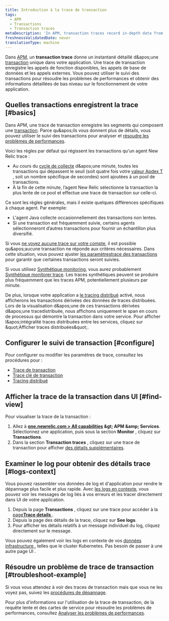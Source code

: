 ```yaml
---
title: Introduction à la trace de transaction
tags:
  - APM
  - Transactions
  - Transaction traces
metaDescription: 'In APM, transaction traces record in-depth data from your application''s slowest HTTP requests and database queries.'
freshnessValidatedDate: never
translationType: machine
---
```


Dans [APM](/docs/apm/new-relic-apm), un <DNT>**transaction trace**</DNT> donne un instantané détaillé d&amp;apos;une [transaction](/docs/apm/transactions/intro-transactions/transactions-new-relic-apm) unique dans votre application. Une trace de transaction enregistre les appels de fonction disponibles, les appels de base de données et les appels externes. Vous pouvez utiliser le suivi des transactions pour résoudre les problèmes de performances et obtenir des informations détaillées de bas niveau sur le fonctionnement de votre application.

## Quelles transactions enregistrent la trace [#basics]

Dans APM, une trace de transaction enregistre les segments qui composent une [transaction](/docs/apm/transactions/intro-transactions/transactions-new-relic-apm). Parce qu&amp;apos;ils vous donnent plus de détails, vous pouvez utiliser le suivi des transactions pour analyser et [résoudre les problèmes de performances](#troubleshoot-example).

Voici les règles par défaut qui régissent les transactions qu'un agent New Relic trace :

* Au cours du [cycle de collecte](/docs/new-relic-solutions/get-started/glossary/#harvest-cycle) d&amp;apos;une minute, toutes les transactions qui dépassent le seuil (soit quatre fois votre [valeur Apdex T](/docs/apm/new-relic-apm/apdex/apdex-measuring-user-satisfaction) , soit un nombre spécifique de secondes) sont ajoutées à un pool de transactions.
* À la fin de cette minute, l’agent New Relic sélectionne la transaction la plus lente de ce pool et effectue une trace de transaction sur celle-ci.

Ce sont les règles générales, mais il existe quelques différences spécifiques à chaque agent. Par exemple:

* L'agent Java collecte occasionnellement des transactions non lentes.
* Si une transaction est fréquemment suivie, certains agents sélectionneront d’autres transactions pour fournir un échantillon plus diversifié.

Si vous [ne voyez aucune trace sur votre compte](/docs/apm/transactions/transaction-traces/troubleshooting-not-seeing-transaction-traces), il est possible qu&amp;apos;aucune transaction ne réponde aux critères nécessaires. Dans cette situation, vous pouvez ajuster [les paramètrestrace des transactions](/docs/apm/transactions/transaction-traces/configure-transaction-traces) pour garantir que certaines transactions seront suivies.

Si vous utilisez [Synthétique monitoring](/docs/synthetics/new-relic-synthetics/getting-started/new-relic-synthetics), vous aurez probablement [Synthétique monitorer trace](/docs/synthetics/new-relic-synthetics/using-monitors/collect-synthetic-transaction-traces). Les traces synthétiques peuvent se produire plus fréquemment que les traces APM, potentiellement plusieurs par minute.

De plus, lorsque votre application a [le tracing distribué](/docs/distributed-tracing/concepts/introduction-distributed-tracing) activé, nous afficherons les transactions dérivées des données de traces distribuées. Lors de la visualisation d&amp;apos;une de ces transactions dérivées d&amp;apos;une tracedistribuée, nous affichons uniquement le span en cours de processus qui démontre la transaction dans votre service. Pour afficher l&amp;apos;intégralité traces distribuées entre les services, cliquez sur &amp;quot;Afficher traces distribuées&amp;quot;.

## Configurer le suivi de transaction [#configure]

Pour configurer ou modifier les paramètres de trace, consultez les procédures pour :

* [Trace de transaction](/docs/apm/transactions/transaction-traces/configure-transaction-traces)
* [Trace clé de transaction](/docs/apm/transactions/transaction-traces/configure-transaction-traces#key-txns)
* [Tracing distribué](/docs/distributed-tracing/concepts/quick-start)

## Afficher la trace de la transaction dans UI [#find-view]

Pour visualiser la trace de la transaction :

1. Allez à <DNT>**[one.newrelic.com &gt; All capabilities](https://one.newrelic.com/all-capabilities) &amp;gt; APM &amp;amp; Services**</DNT>. Sélectionnez une application, puis sous la section <DNT>**Monitor**</DNT> , cliquez sur <DNT>**Transactions**</DNT>.
2. Dans la section <DNT>**Transaction traces**</DNT> , cliquez sur une trace de transaction pour afficher [des détails supplémentaires](/docs/apm/transactions/transaction-traces/transaction-traces-summary-page).

## Examiner le log pour obtenir des détails trace [#logs-context]

Vous pouvez rassembler vos données de log et d'application pour rendre le dépannage plus facile et plus rapide. Avec [les logs en contexte](/docs/logs/logs-context/configure-logs-context-apm-agents/), vous pouvez voir les messages de log liés à vos erreurs et les tracer directement dans UI de votre application.

1. Depuis la page <DNT>**Transactions**</DNT> , cliquez sur une trace pour accéder à la [page<DNT>**Trace details**</DNT> ](/docs/apm/transactions/transaction-traces/transaction-traces-trace-details-page).
2. Depuis la page des détails de la trace, cliquez sur <DNT>**See logs**</DNT>.
3. Pour afficher les détails relatifs à un message individuel du log, cliquez directement sur le message.

Vous pouvez également voir les logs en contexte de vos [données infrastructure ](/docs/logs/forward-logs/forward-your-logs-using-infrastructure-agent/), telles que le cluster Kubernetes. Pas besoin de passer à une autre page UI .

## Résoudre un problème de trace de transaction [#troubleshoot-example]

Si vous vous attendez à voir des traces de transaction mais que vous ne les voyez pas, suivez les [procédures de dépannage](/docs/apm/transactions/transaction-traces/troubleshooting-not-seeing-transaction-traces).

Pour plus d'informations sur l'utilisation de la trace de transaction, de la requête lente et des cartes de service pour résoudre les problèmes de performances, consultez [Analyser les problèmes de performances](/docs/apm/applications-menu/features/analyze-database-instance-level-performance-issues).